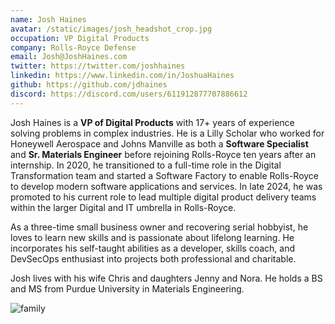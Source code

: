 ```yaml
---
name: Josh Haines
avatar: /static/images/josh_headshot_crop.jpg
occupation: VP Digital Products
company: Rolls-Royce Defense
email: Josh@JoshHaines.com
twitter: https://twitter.com/joshhaines
linkedin: https://www.linkedin.com/in/JoshuaHaines
github: https://github.com/jdhaines
discord: https://discord.com/users/611912877707886612
---
```


Josh Haines is a **VP of Digital Products** with 17+ years of experience solving problems in complex industries. He is a Lilly Scholar who worked for Honeywell Aerospace and Johns Manville as both a **Software Specialist** and **Sr. Materials Engineer** before rejoining Rolls-Royce ten years after an internship. In 2020, he transitioned to a full-time role in the Digital Transformation team and started a Software Factory to enable Rolls-Royce to develop modern software applications and services. In late 2024, he was promoted to his current role to lead multiple digital product delivery teams within the larger Digital and IT umbrella in Rolls-Royce.

As a three-time small business owner and recovering serial hobbyist, he loves to learn new skills and is passionate about lifelong learning. He incorporates his self-taught abilities as a developer, skills coach, and DevSecOps enthusiast into projects both professional and charitable.

Josh lives with his wife Chris and daughters Jenny and Nora. He holds a BS and MS from Purdue University in Materials Engineering.

<img alt="family" src="/static/images/family3.jpg" className="mx-auto w-2/3 rounded-lg" />
